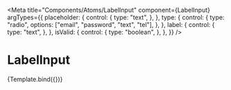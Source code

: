 
<Meta
  title="Components/Atoms/LabelInput"
  component={LabelInput}
  argTypes={{
    placeholder: {
      control: {
        type: "text",
      },
    },
    type: {
      control: {
        type: "radio",
        options: ["email", "password", "text", "tel"],
      },
    },
    label: {
      control: {
        type: "text",
      },
    },
    isValid: {
      control: {
        type: "boolean",
      },
    },
  }}
/>

# LabelInput


<Canvas>
  <Story
    name="Label input"
    args={{ type: "email", placeholder: "username@domain.com", label: "Email", isValid: true }}
  >
    {Template.bind({})}
  </Story>
</Canvas>